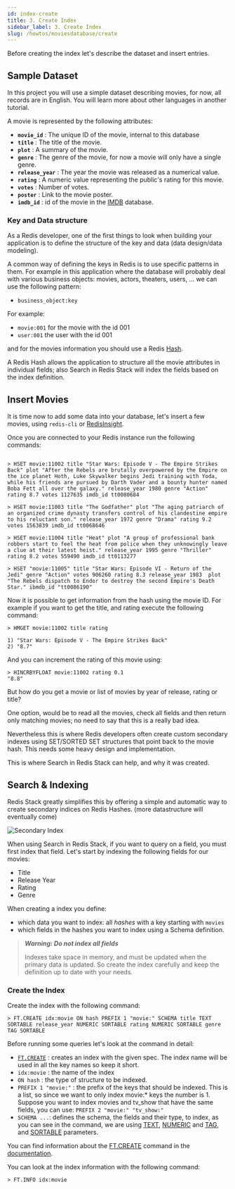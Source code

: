 ```yaml
---
id: index-create
title: 3. Create Index
sidebar_label: 3. Create Index
slug: /howtos/moviesdatabase/create
---
```


Before creating the index let's describe the dataset and insert entries.

## Sample Dataset

In this project you will use a simple dataset describing movies, for now, all records are in English. You will learn more about other languages in another tutorial.

A movie is represented by the following attributes:

- **`movie_id`** : The unique ID of the movie, internal to this database
- **`title`** : The title of the movie.
- **`plot`** : A summary of the movie.
- **`genre`** : The genre of the movie, for now a movie will only have a single genre.
- **`release_year`** : The year the movie was released as a numerical value.
- **`rating`** : A numeric value representing the public's rating for this movie.
- **`votes`** : Number of votes.
- **`poster`** : Link to the movie poster.
- **`imdb_id`** : id of the movie in the [IMDB](https://imdb.com) database.

### Key and Data structure

As a Redis developer, one of the first things to look when building your application is to define the structure of the key and data (data design/data modeling).

A common way of defining the keys in Redis is to use specific patterns in them. For example in this application where the database will probably deal with various business objects: movies, actors, theaters, users, ... we can use the following pattern:

- `business_object:key`

For example:

- `movie:001` for the movie with the id 001
- `user:001` the user with the id 001

and for the movies information you should use a Redis [Hash](https://redis.io/topics/data-types#hashes).

A Redis Hash allows the application to structure all the movie attributes in individual fields; also Search in Redis Stack will index the fields based on the index definition.

## Insert Movies

It is time now to add some data into your database, let's insert a few movies, using `redis-cli` or [RedisInsight](https://redis.com/redis-enterprise/redis-insight/).

Once you are connected to your Redis instance run the following commands:

```

> HSET movie:11002 title "Star Wars: Episode V - The Empire Strikes Back" plot "After the Rebels are brutally overpowered by the Empire on the ice planet Hoth, Luke Skywalker begins Jedi training with Yoda, while his friends are pursued by Darth Vader and a bounty hunter named Boba Fett all over the galaxy." release_year 1980 genre "Action" rating 8.7 votes 1127635 imdb_id tt0080684

> HSET movie:11003 title "The Godfather" plot "The aging patriarch of an organized crime dynasty transfers control of his clandestine empire to his reluctant son." release_year 1972 genre "Drama" rating 9.2 votes 1563839 imdb_id tt0068646

> HSET movie:11004 title "Heat" plot "A group of professional bank robbers start to feel the heat from police when they unknowingly leave a clue at their latest heist." release_year 1995 genre "Thriller" rating 8.2 votes 559490 imdb_id tt0113277

> HSET "movie:11005" title "Star Wars: Episode VI - Return of the Jedi" genre "Action" votes 906260 rating 8.3 release_year 1983  plot "The Rebels dispatch to Endor to destroy the second Empire's Death Star." ibmdb_id "tt0086190"

```

Now it is possible to get information from the hash using the movie ID. For example if you want to get the title, and rating execute the following command:

```
> HMGET movie:11002 title rating

1) "Star Wars: Episode V - The Empire Strikes Back"
2) "8.7"
```

And you can increment the rating of this movie using:

```
> HINCRBYFLOAT movie:11002 rating 0.1
"8.8"
```

But how do you get a movie or list of movies by year of release, rating or title?

One option, would be to read all the movies, check all fields and then return only matching movies; no need to say that this is a really bad idea.

Nevertheless this is where Redis developers often create custom secondary indexes using SET/SORTED SET structures that point back to the movie hash. This needs some heavy design and implementation.

This is where Search in Redis Stack can help, and why it was created.

## Search & Indexing

Redis Stack greatly simplifies this by offering a simple and automatic way to create secondary indices on Redis Hashes. (more datastructure will eventually come)

![Secondary Index](https://github.com/RediSearch/redisearch-getting-started/blob/master/docs/images/secondary-index.png?raw=true)

When using Search in Redis Stack, if you want to query on a field, you must first index that field. Let's start by indexing the following fields for our movies:

- Title
- Release Year
- Rating
- Genre

When creating a index you define:

- which data you want to index: all _hashes_ with a key starting with `movies`
- which fields in the hashes you want to index using a Schema definition.

> **_Warning: Do not index all fields_**
>
> Indexes take space in memory, and must be updated when the primary data is updated. So create the index carefully and keep the definition up to date with your needs.

### Create the Index

Create the index with the following command:

```
> FT.CREATE idx:movie ON hash PREFIX 1 "movie:" SCHEMA title TEXT SORTABLE release_year NUMERIC SORTABLE rating NUMERIC SORTABLE genre TAG SORTABLE
```

Before running some queries let's look at the command in detail:

- [`FT.CREATE`](https://oss.redis.com/redisearch/master/Commands/#ftcreate) : creates an index with the given spec. The index name will be used in all the key names so keep it short.
- `idx:movie` : the name of the index
- `ON hash` : the type of structure to be indexed.
- `PREFIX 1 "movie:"` : the prefix of the keys that should be indexed. This is a list, so since we want to only index movie:\* keys the number is 1. Suppose you want to index movies and tv_show that have the same fields, you can use: `PREFIX 2 "movie:" "tv_show:"`
- `SCHEMA ...`: defines the schema, the fields and their type, to index, as you can see in the command, we are using [TEXT](https://oss.redis.com/redisearch/Query_Syntax/#a_few_query_examples), [NUMERIC](https://oss.redis.com/redisearch/Query_Syntax/#numeric_filters_in_query) and [TAG](https://oss.redis.com/redisearch/Query_Syntax/#tag_filters), and [SORTABLE](https://oss.redis.com/redisearch/Sorting/) parameters.

You can find information about the [FT.CREATE](https://oss.redis.com/redisearch/Commands/#ftcreate) command in the [documentation](https://oss.redis.com/redisearch/Commands/#ftcreate).

You can look at the index information with the following command:

```
> FT.INFO idx:movie
```
